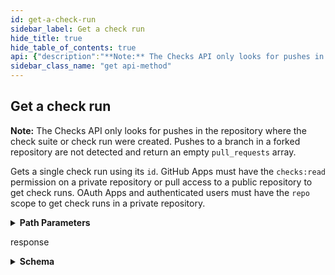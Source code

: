 ```yaml
---
id: get-a-check-run
sidebar_label: Get a check run
hide_title: true
hide_table_of_contents: true
api: {"description":"**Note:** The Checks API only looks for pushes in the repository where the check suite or check run were created. Pushes to a branch in a forked repository are not detected and return an empty `pull_requests` array.\n\nGets a single check run using its `id`. GitHub Apps must have the `checks:read` permission on a private repository or pull access to a public repository to get check runs. OAuth Apps and authenticated users must have the `repo` scope to get check runs in a private repository.","externalDocs":{"description":"API method documentation","url":"https://docs.github.com/rest/reference/checks#get-a-check-run"},"operationId":"checks/get","parameters":[{"in":"path","name":"owner","required":true,"schema":{"type":"string"}},{"in":"path","name":"repo","required":true,"schema":{"type":"string"}},{"description":"check_run_id parameter","in":"path","name":"check_run_id","required":true,"schema":{"type":"integer"}}],"responses":{"200":{"content":{"application/json":{"examples":{"default":{"value":{"app":{"created_at":"2017-07-08T20:18:44.000Z","description":"","events":["push","pull_request"],"external_url":"https://example.com","html_url":"https://github.com/apps/octoapp","id":1,"name":"Octocat App","node_id":"MDExOkludGVncmF0aW9uMQ==","owner":{"avatar_url":"https://github.com/images/error/octocat_happy.gif","events_url":"https://api.github.com/orgs/github/events","followers_url":"https://api.github.com/users/octocat/followers","following_url":"https://api.github.com/users/octocat/following{/other_user}","gists_url":"https://api.github.com/users/octocat/gists{/gist_id}","gravatar_id":"","html_url":"https://github.com/octocat","id":1,"login":"github","node_id":"MDEyOk9yZ2FuaXphdGlvbjE=","organizations_url":"https://api.github.com/users/octocat/orgs","received_events_url":"https://api.github.com/users/octocat/received_events","repos_url":"https://api.github.com/orgs/github/repos","site_admin":true,"starred_url":"https://api.github.com/users/octocat/starred{/owner}{/repo}","subscriptions_url":"https://api.github.com/users/octocat/subscriptions","type":"User","url":"https://api.github.com/orgs/github"},"permissions":{"contents":"read","issues":"write","metadata":"read","single_file":"write"},"slug":"octoapp","updated_at":"2017-07-08T20:18:44.000Z"},"check_suite":{"id":5},"completed_at":"2018-05-04T01:14:52.000Z","conclusion":"neutral","details_url":"https://example.com","external_id":"","head_sha":"ce587453ced02b1526dfb4cb910479d431683101","html_url":"https://github.com/github/hello-world/runs/4","id":4,"name":"mighty_readme","node_id":"MDg6Q2hlY2tSdW40","output":{"annotations_count":2,"annotations_url":"https://api.github.com/repos/github/hello-world/check-runs/4/annotations","summary":"There are 0 failures, 2 warnings, and 1 notice.","text":"You may have some misspelled words on lines 2 and 4. You also may want to add a section in your README about how to install your app.","title":"Mighty Readme report"},"pull_requests":[{"base":{"ref":"master","repo":{"id":526,"name":"hello-world","url":"https://api.github.com/repos/github/hello-world"},"sha":"e7fdf7640066d71ad16a86fbcbb9c6a10a18af4f"},"head":{"ref":"say-hello","repo":{"id":526,"name":"hello-world","url":"https://api.github.com/repos/github/hello-world"},"sha":"3dca65fa3e8d4b3da3f3d056c59aee1c50f41390"},"id":1934,"number":3956,"url":"https://api.github.com/repos/github/hello-world/pulls/1"}],"started_at":"2018-05-04T01:14:52.000Z","status":"completed","url":"https://api.github.com/repos/github/hello-world/check-runs/4"}}},"schema":{"description":"A check performed on the code of a given code change","properties":{"app":{"allOf":[{"additionalProperties":true,"description":"GitHub apps are a new way to extend GitHub. They can be installed directly on organizations and user accounts and granted access to specific repositories. They come with granular permissions and built-in webhooks. GitHub apps are first class actors within GitHub.","properties":{"client_id":{"example":"\"Iv1.25b5d1e65ffc4022\"","type":"string"},"client_secret":{"example":"\"1d4b2097ac622ba702d19de498f005747a8b21d3\"","type":"string"},"created_at":{"example":"2017-07-08T20:18:44.000Z","format":"date-time","type":"string"},"description":{"example":"The description of the app.","nullable":true,"type":"string"},"events":{"description":"The list of events for the GitHub app","example":["label","deployment"],"items":{"type":"string"},"type":"array"},"external_url":{"example":"https://example.com","format":"uri","type":"string"},"html_url":{"example":"https://github.com/apps/super-ci","format":"uri","type":"string"},"id":{"description":"Unique identifier of the GitHub app","example":37,"type":"integer"},"installations_count":{"description":"The number of installations associated with the GitHub app","example":5,"type":"integer"},"name":{"description":"The name of the GitHub app","example":"Probot Owners","type":"string"},"node_id":{"example":"MDExOkludGVncmF0aW9uMQ==","type":"string"},"owner":{"allOf":[{"description":"Simple User","nullable":true,"properties":{"avatar_url":{"example":"https://github.com/images/error/octocat_happy.gif","format":"uri","type":"string"},"events_url":{"example":"https://api.github.com/users/octocat/events{/privacy}","type":"string"},"followers_url":{"example":"https://api.github.com/users/octocat/followers","format":"uri","type":"string"},"following_url":{"example":"https://api.github.com/users/octocat/following{/other_user}","type":"string"},"gists_url":{"example":"https://api.github.com/users/octocat/gists{/gist_id}","type":"string"},"gravatar_id":{"example":"41d064eb2195891e12d0413f63227ea7","nullable":true,"type":"string"},"html_url":{"example":"https://github.com/octocat","format":"uri","type":"string"},"id":{"example":1,"type":"integer"},"login":{"example":"octocat","type":"string"},"node_id":{"example":"MDQ6VXNlcjE=","type":"string"},"organizations_url":{"example":"https://api.github.com/users/octocat/orgs","format":"uri","type":"string"},"received_events_url":{"example":"https://api.github.com/users/octocat/received_events","format":"uri","type":"string"},"repos_url":{"example":"https://api.github.com/users/octocat/repos","format":"uri","type":"string"},"site_admin":{"type":"boolean"},"starred_at":{"example":"\"2020-07-09T00:17:55Z\"","type":"string"},"starred_url":{"example":"https://api.github.com/users/octocat/starred{/owner}{/repo}","type":"string"},"subscriptions_url":{"example":"https://api.github.com/users/octocat/subscriptions","format":"uri","type":"string"},"type":{"example":"User","type":"string"},"url":{"example":"https://api.github.com/users/octocat","format":"uri","type":"string"}},"required":["avatar_url","events_url","followers_url","following_url","gists_url","gravatar_id","html_url","id","node_id","login","organizations_url","received_events_url","repos_url","site_admin","starred_url","subscriptions_url","type","url"],"title":"Simple User","type":"object"}],"nullable":true},"pem":{"example":"\"-----BEGIN RSA PRIVATE KEY-----\\nMIIEogIBAAKCAQEArYxrNYD/iT5CZVpRJu4rBKmmze3PVmT/gCo2ATUvDvZTPTey\\nxcGJ3vvrJXazKk06pN05TN29o98jrYz4cengG3YGsXPNEpKsIrEl8NhbnxapEnM9\\nJCMRe0P5JcPsfZlX6hmiT7136GRWiGOUba2X9+HKh8QJVLG5rM007TBER9/z9mWm\\nrJuNh+m5l320oBQY/Qq3A7wzdEfZw8qm/mIN0FCeoXH1L6B8xXWaAYBwhTEh6SSn\\nZHlO1Xu1JWDmAvBCi0RO5aRSKM8q9QEkvvHP4yweAtK3N8+aAbZ7ovaDhyGz8r6r\\nzhU1b8Uo0Z2ysf503WqzQgIajr7Fry7/kUwpgQIDAQABAoIBADwJp80Ko1xHPZDy\\nfcCKBDfIuPvkmSW6KumbsLMaQv1aGdHDwwTGv3t0ixSay8CGlxMRtRDyZPib6SvQ\\n6OH/lpfpbMdW2ErkksgtoIKBVrDilfrcAvrNZu7NxRNbhCSvN8q0s4ICecjbbVQh\\nnueSdlA6vGXbW58BHMq68uRbHkP+k+mM9U0mDJ1HMch67wlg5GbayVRt63H7R2+r\\nVxcna7B80J/lCEjIYZznawgiTvp3MSanTglqAYi+m1EcSsP14bJIB9vgaxS79kTu\\noiSo93leJbBvuGo8QEiUqTwMw4tDksmkLsoqNKQ1q9P7LZ9DGcujtPy4EZsamSJT\\ny8OJt0ECgYEA2lxOxJsQk2kI325JgKFjo92mQeUObIvPfSNWUIZQDTjniOI6Gv63\\nGLWVFrZcvQBWjMEQraJA9xjPbblV8PtfO87MiJGLWCHFxmPz2dzoedN+2Coxom8m\\nV95CLz8QUShuao6u/RYcvUaZEoYs5bHcTmy5sBK80JyEmafJPtCQVxMCgYEAy3ar\\nZr3yv4xRPEPMat4rseswmuMooSaK3SKub19WFI5IAtB/e7qR1Rj9JhOGcZz+OQrl\\nT78O2OFYlgOIkJPvRMrPpK5V9lslc7tz1FSh3BZMRGq5jSyD7ETSOQ0c8T2O/s7v\\nbeEPbVbDe4mwvM24XByH0GnWveVxaDl51ABD65sCgYB3ZAspUkOA5egVCh8kNpnd\\nSd6SnuQBE3ySRlT2WEnCwP9Ph6oPgn+oAfiPX4xbRqkL8q/k0BdHQ4h+zNwhk7+h\\nWtPYRAP1Xxnc/F+jGjb+DVaIaKGU18MWPg7f+FI6nampl3Q0KvfxwX0GdNhtio8T\\nTj1E+SnFwh56SRQuxSh2gwKBgHKjlIO5NtNSflsUYFM+hyQiPiqnHzddfhSG+/3o\\nm5nNaSmczJesUYreH5San7/YEy2UxAugvP7aSY2MxB+iGsiJ9WD2kZzTUlDZJ7RV\\nUzWsoqBR+eZfVJ2FUWWvy8TpSG6trh4dFxImNtKejCR1TREpSiTV3Zb1dmahK9GV\\nrK9NAoGAbBxRLoC01xfxCTgt5BDiBcFVh4fp5yYKwavJPLzHSpuDOrrI9jDn1oKN\\nonq5sDU1i391zfQvdrbX4Ova48BN+B7p63FocP/MK5tyyBoT8zQEk2+vWDOw7H/Z\\nu5dTCPxTIsoIwUw1I+7yIxqJzLPFgR2gVBwY1ra/8iAqCj+zeBw=\\n-----END RSA PRIVATE KEY-----\\n\"","type":"string"},"permissions":{"additionalProperties":{"type":"string"},"description":"The set of permissions for the GitHub app","example":{"deployments":"write","issues":"read"},"properties":{"checks":{"type":"string"},"contents":{"type":"string"},"deployments":{"type":"string"},"issues":{"type":"string"},"metadata":{"type":"string"}},"type":"object"},"slug":{"description":"The slug name of the GitHub app","example":"probot-owners","type":"string"},"updated_at":{"example":"2017-07-08T20:18:44.000Z","format":"date-time","type":"string"},"webhook_secret":{"example":"\"6fba8f2fc8a7e8f2cca5577eddd82ca7586b3b6b\"","type":"string"}},"required":["id","node_id","owner","name","description","external_url","html_url","created_at","updated_at","permissions","events"],"title":"GitHub app","type":"object"}],"nullable":true},"check_suite":{"nullable":true,"properties":{"id":{"type":"integer"}},"required":["id"],"type":"object"},"completed_at":{"example":"2018-05-04T01:14:52.000Z","format":"date-time","nullable":true,"type":"string"},"conclusion":{"enum":["success","failure","neutral","cancelled","skipped","timed_out","action_required"],"example":"neutral","nullable":true,"type":"string"},"deployment":{"description":"A deployment created as the result of an Actions check run from a workflow that references an environment","properties":{"created_at":{"example":"2012-07-20T01:19:13.000Z","format":"date-time","type":"string"},"description":{"example":"Deploy request from hubot","nullable":true,"type":"string"},"environment":{"description":"Name for the target deployment environment.","example":"production","type":"string"},"id":{"description":"Unique identifier of the deployment","example":42,"type":"integer"},"node_id":{"example":"MDEwOkRlcGxveW1lbnQx","type":"string"},"original_environment":{"example":"staging","type":"string"},"performed_via_github_app":{"allOf":[{"additionalProperties":true,"description":"GitHub apps are a new way to extend GitHub. They can be installed directly on organizations and user accounts and granted access to specific repositories. They come with granular permissions and built-in webhooks. GitHub apps are first class actors within GitHub.","properties":{"client_id":{"example":"\"Iv1.25b5d1e65ffc4022\"","type":"string"},"client_secret":{"example":"\"1d4b2097ac622ba702d19de498f005747a8b21d3\"","type":"string"},"created_at":{"example":"2017-07-08T20:18:44.000Z","format":"date-time","type":"string"},"description":{"example":"The description of the app.","nullable":true,"type":"string"},"events":{"description":"The list of events for the GitHub app","example":["label","deployment"],"items":{"type":"string"},"type":"array"},"external_url":{"example":"https://example.com","format":"uri","type":"string"},"html_url":{"example":"https://github.com/apps/super-ci","format":"uri","type":"string"},"id":{"description":"Unique identifier of the GitHub app","example":37,"type":"integer"},"installations_count":{"description":"The number of installations associated with the GitHub app","example":5,"type":"integer"},"name":{"description":"The name of the GitHub app","example":"Probot Owners","type":"string"},"node_id":{"example":"MDExOkludGVncmF0aW9uMQ==","type":"string"},"owner":{"allOf":[{"description":"Simple User","nullable":true,"properties":{"avatar_url":{"example":"https://github.com/images/error/octocat_happy.gif","format":"uri","type":"string"},"events_url":{"example":"https://api.github.com/users/octocat/events{/privacy}","type":"string"},"followers_url":{"example":"https://api.github.com/users/octocat/followers","format":"uri","type":"string"},"following_url":{"example":"https://api.github.com/users/octocat/following{/other_user}","type":"string"},"gists_url":{"example":"https://api.github.com/users/octocat/gists{/gist_id}","type":"string"},"gravatar_id":{"example":"41d064eb2195891e12d0413f63227ea7","nullable":true,"type":"string"},"html_url":{"example":"https://github.com/octocat","format":"uri","type":"string"},"id":{"example":1,"type":"integer"},"login":{"example":"octocat","type":"string"},"node_id":{"example":"MDQ6VXNlcjE=","type":"string"},"organizations_url":{"example":"https://api.github.com/users/octocat/orgs","format":"uri","type":"string"},"received_events_url":{"example":"https://api.github.com/users/octocat/received_events","format":"uri","type":"string"},"repos_url":{"example":"https://api.github.com/users/octocat/repos","format":"uri","type":"string"},"site_admin":{"type":"boolean"},"starred_at":{"example":"\"2020-07-09T00:17:55Z\"","type":"string"},"starred_url":{"example":"https://api.github.com/users/octocat/starred{/owner}{/repo}","type":"string"},"subscriptions_url":{"example":"https://api.github.com/users/octocat/subscriptions","format":"uri","type":"string"},"type":{"example":"User","type":"string"},"url":{"example":"https://api.github.com/users/octocat","format":"uri","type":"string"}},"required":["avatar_url","events_url","followers_url","following_url","gists_url","gravatar_id","html_url","id","node_id","login","organizations_url","received_events_url","repos_url","site_admin","starred_url","subscriptions_url","type","url"],"title":"Simple User","type":"object"}],"nullable":true},"pem":{"example":"\"-----BEGIN RSA PRIVATE KEY-----\\nMIIEogIBAAKCAQEArYxrNYD/iT5CZVpRJu4rBKmmze3PVmT/gCo2ATUvDvZTPTey\\nxcGJ3vvrJXazKk06pN05TN29o98jrYz4cengG3YGsXPNEpKsIrEl8NhbnxapEnM9\\nJCMRe0P5JcPsfZlX6hmiT7136GRWiGOUba2X9+HKh8QJVLG5rM007TBER9/z9mWm\\nrJuNh+m5l320oBQY/Qq3A7wzdEfZw8qm/mIN0FCeoXH1L6B8xXWaAYBwhTEh6SSn\\nZHlO1Xu1JWDmAvBCi0RO5aRSKM8q9QEkvvHP4yweAtK3N8+aAbZ7ovaDhyGz8r6r\\nzhU1b8Uo0Z2ysf503WqzQgIajr7Fry7/kUwpgQIDAQABAoIBADwJp80Ko1xHPZDy\\nfcCKBDfIuPvkmSW6KumbsLMaQv1aGdHDwwTGv3t0ixSay8CGlxMRtRDyZPib6SvQ\\n6OH/lpfpbMdW2ErkksgtoIKBVrDilfrcAvrNZu7NxRNbhCSvN8q0s4ICecjbbVQh\\nnueSdlA6vGXbW58BHMq68uRbHkP+k+mM9U0mDJ1HMch67wlg5GbayVRt63H7R2+r\\nVxcna7B80J/lCEjIYZznawgiTvp3MSanTglqAYi+m1EcSsP14bJIB9vgaxS79kTu\\noiSo93leJbBvuGo8QEiUqTwMw4tDksmkLsoqNKQ1q9P7LZ9DGcujtPy4EZsamSJT\\ny8OJt0ECgYEA2lxOxJsQk2kI325JgKFjo92mQeUObIvPfSNWUIZQDTjniOI6Gv63\\nGLWVFrZcvQBWjMEQraJA9xjPbblV8PtfO87MiJGLWCHFxmPz2dzoedN+2Coxom8m\\nV95CLz8QUShuao6u/RYcvUaZEoYs5bHcTmy5sBK80JyEmafJPtCQVxMCgYEAy3ar\\nZr3yv4xRPEPMat4rseswmuMooSaK3SKub19WFI5IAtB/e7qR1Rj9JhOGcZz+OQrl\\nT78O2OFYlgOIkJPvRMrPpK5V9lslc7tz1FSh3BZMRGq5jSyD7ETSOQ0c8T2O/s7v\\nbeEPbVbDe4mwvM24XByH0GnWveVxaDl51ABD65sCgYB3ZAspUkOA5egVCh8kNpnd\\nSd6SnuQBE3ySRlT2WEnCwP9Ph6oPgn+oAfiPX4xbRqkL8q/k0BdHQ4h+zNwhk7+h\\nWtPYRAP1Xxnc/F+jGjb+DVaIaKGU18MWPg7f+FI6nampl3Q0KvfxwX0GdNhtio8T\\nTj1E+SnFwh56SRQuxSh2gwKBgHKjlIO5NtNSflsUYFM+hyQiPiqnHzddfhSG+/3o\\nm5nNaSmczJesUYreH5San7/YEy2UxAugvP7aSY2MxB+iGsiJ9WD2kZzTUlDZJ7RV\\nUzWsoqBR+eZfVJ2FUWWvy8TpSG6trh4dFxImNtKejCR1TREpSiTV3Zb1dmahK9GV\\nrK9NAoGAbBxRLoC01xfxCTgt5BDiBcFVh4fp5yYKwavJPLzHSpuDOrrI9jDn1oKN\\nonq5sDU1i391zfQvdrbX4Ova48BN+B7p63FocP/MK5tyyBoT8zQEk2+vWDOw7H/Z\\nu5dTCPxTIsoIwUw1I+7yIxqJzLPFgR2gVBwY1ra/8iAqCj+zeBw=\\n-----END RSA PRIVATE KEY-----\\n\"","type":"string"},"permissions":{"additionalProperties":{"type":"string"},"description":"The set of permissions for the GitHub app","example":{"deployments":"write","issues":"read"},"properties":{"checks":{"type":"string"},"contents":{"type":"string"},"deployments":{"type":"string"},"issues":{"type":"string"},"metadata":{"type":"string"}},"type":"object"},"slug":{"description":"The slug name of the GitHub app","example":"probot-owners","type":"string"},"updated_at":{"example":"2017-07-08T20:18:44.000Z","format":"date-time","type":"string"},"webhook_secret":{"example":"\"6fba8f2fc8a7e8f2cca5577eddd82ca7586b3b6b\"","type":"string"}},"required":["id","node_id","owner","name","description","external_url","html_url","created_at","updated_at","permissions","events"],"title":"GitHub app","type":"object"}],"nullable":true},"production_environment":{"description":"Specifies if the given environment is one that end-users directly interact with. Default: false.","example":true,"type":"boolean"},"repository_url":{"example":"https://api.github.com/repos/octocat/example","format":"uri","type":"string"},"statuses_url":{"example":"https://api.github.com/repos/octocat/example/deployments/1/statuses","format":"uri","type":"string"},"task":{"description":"Parameter to specify a task to execute","example":"deploy","type":"string"},"transient_environment":{"description":"Specifies if the given environment is will no longer exist at some point in the future. Default: false.","example":true,"type":"boolean"},"updated_at":{"example":"2012-07-20T01:19:13.000Z","format":"date-time","type":"string"},"url":{"example":"https://api.github.com/repos/octocat/example/deployments/1","format":"uri","type":"string"}},"required":["id","node_id","task","environment","description","statuses_url","repository_url","url","created_at","updated_at"],"title":"Deployment","type":"object"},"details_url":{"example":"https://example.com","nullable":true,"type":"string"},"external_id":{"example":"42","nullable":true,"type":"string"},"head_sha":{"description":"The SHA of the commit that is being checked.","example":"009b8a3a9ccbb128af87f9b1c0f4c62e8a304f6d","type":"string"},"html_url":{"example":"https://github.com/github/hello-world/runs/4","nullable":true,"type":"string"},"id":{"description":"The id of the check.","example":21,"type":"integer"},"name":{"description":"The name of the check.","example":"test-coverage","type":"string"},"node_id":{"example":"MDg6Q2hlY2tSdW40","type":"string"},"output":{"properties":{"annotations_count":{"type":"integer"},"annotations_url":{"format":"uri","type":"string"},"summary":{"nullable":true,"type":"string"},"text":{"nullable":true,"type":"string"},"title":{"nullable":true,"type":"string"}},"required":["title","summary","text","annotations_count","annotations_url"],"type":"object"},"pull_requests":{"items":{"properties":{"base":{"properties":{"ref":{"type":"string"},"repo":{"properties":{"id":{"type":"integer"},"name":{"type":"string"},"url":{"type":"string"}},"required":["id","url","name"],"type":"object"},"sha":{"type":"string"}},"required":["ref","sha","repo"],"type":"object"},"head":{"properties":{"ref":{"type":"string"},"repo":{"properties":{"id":{"type":"integer"},"name":{"type":"string"},"url":{"type":"string"}},"required":["id","url","name"],"type":"object"},"sha":{"type":"string"}},"required":["ref","sha","repo"],"type":"object"},"id":{"type":"integer"},"number":{"type":"integer"},"url":{"type":"string"}},"required":["id","number","url","head","base"],"title":"Pull Request Minimal","type":"object"}},"started_at":{"example":"2018-05-04T01:14:52.000Z","format":"date-time","nullable":true,"type":"string"},"status":{"description":"The phase of the lifecycle that the check is currently in.","enum":["queued","in_progress","completed"],"example":"queued","type":"string"},"url":{"example":"https://api.github.com/repos/github/hello-world/check-runs/4","type":"string"}},"required":["id","node_id","head_sha","name","url","html_url","details_url","status","conclusion","started_at","completed_at","external_id","check_suite","output","app","pull_requests"],"title":"CheckRun","type":"object"}}},"description":"response"}},"tags":["checks"],"x-github":{"category":"checks","enabledForGitHubApps":true,"githubCloudOnly":false,"previews":[],"subcategory":"runs"},"method":"get","path":"/repos/{owner}/{repo}/check-runs/{check_run_id}","servers":[{"url":"https://api.github.com"}],"info":{"contact":{"name":"Support","url":"https://support.github.com/contact"},"description":"GitHub's v3 REST API.","license":{"name":"MIT","url":"https://spdx.org/licenses/MIT"},"termsOfService":"https://docs.github.com/articles/github-terms-of-service","title":"GitHub v3 REST API","version":"1.1.4","x-apisguru-categories":["collaboration","developer_tools"],"x-logo":{"url":"https://twitter.com/github/profile_image?size=original"},"x-origin":[{"format":"openapi","url":"https://raw.githubusercontent.com/github/rest-api-description/main/descriptions/api.github.com/api.github.com.json","version":"3.0"}],"x-providerName":"github.com"},"postman":{"name":"Get a check run","description":{"content":"**Note:** The Checks API only looks for pushes in the repository where the check suite or check run were created. Pushes to a branch in a forked repository are not detected and return an empty `pull_requests` array.\n\nGets a single check run using its `id`. GitHub Apps must have the `checks:read` permission on a private repository or pull access to a public repository to get check runs. OAuth Apps and authenticated users must have the `repo` scope to get check runs in a private repository.","type":"text/plain"},"url":{"path":["repos",":owner",":repo","check-runs",":check_run_id"],"host":["{{baseUrl}}"],"query":[],"variable":[{"disabled":false,"description":{"content":"(Required) ","type":"text/plain"},"type":"any","value":"","key":"owner"},{"disabled":false,"description":{"content":"(Required) ","type":"text/plain"},"type":"any","value":"","key":"repo"},{"disabled":false,"description":{"content":"(Required) check_run_id parameter","type":"text/plain"},"type":"any","value":"","key":"check_run_id"}]},"header":[{"key":"Accept","value":"application/json"}],"method":"GET"}}
sidebar_class_name: "get api-method"
---
```



## Get a check run



**Note:** The Checks API only looks for pushes in the repository where the check suite or check run were created. Pushes to a branch in a forked repository are not detected and return an empty `pull_requests` array.

Gets a single check run using its `id`. GitHub Apps must have the `checks:read` permission on a private repository or pull access to a public repository to get check runs. OAuth Apps and authenticated users must have the `repo` scope to get check runs in a private repository.

<details style={{"marginBottom":"1rem"}}><summary style={{}}><strong>Path Parameters</strong></summary><div><ul><ParamsItem className={"paramsItem"} param={{"in":"path","name":"owner","required":true,"schema":{"type":"string"}}}></ParamsItem><ParamsItem className={"paramsItem"} param={{"in":"path","name":"repo","required":true,"schema":{"type":"string"}}}></ParamsItem><ParamsItem className={"paramsItem"} param={{"description":"check_run_id parameter","in":"path","name":"check_run_id","required":true,"schema":{"type":"integer"}}}></ParamsItem></ul></div></details><div><ApiTabs><TabItem label={"200"} value={"200"}><div>

response

</div><div><details style={{}}><summary style={{"textAlign":"left"}}><strong>Schema</strong></summary><div style={{"textAlign":"left","marginLeft":"1rem"}}></div><ul style={{"marginLeft":"1rem"}}><SchemaItem collapsible={true} className={"schemaItem"}><details style={{}}><summary style={{}}><strong>app</strong><span style={{"opacity":"0.6"}}> object</span><strong style={{"fontSize":"var(--ifm-code-font-size)","color":"var(--openapi-required)"}}> required</strong></summary><div style={{"marginLeft":"1rem"}}><div><span className={"badge badge--info"} style={{"marginBottom":"1rem"}}>allOf</span><ul className={"allOf"}><SchemaItem collapsible={false} name={"client_id"} required={false} schemaDescription={undefined} schemaName={"string"} qualifierMessage={undefined}></SchemaItem><SchemaItem collapsible={false} name={"client_secret"} required={false} schemaDescription={undefined} schemaName={"string"} qualifierMessage={undefined}></SchemaItem><SchemaItem collapsible={false} name={"created_at"} required={true} schemaDescription={undefined} schemaName={"date-time"} qualifierMessage={undefined}></SchemaItem><SchemaItem collapsible={false} name={"description"} required={true} schemaDescription={undefined} schemaName={"string"} qualifierMessage={undefined}></SchemaItem><SchemaItem collapsible={false} name={"events"} required={true} schemaDescription={"The list of events for the GitHub app"} schemaName={"string[]"} qualifierMessage={undefined}></SchemaItem><SchemaItem collapsible={false} name={"external_url"} required={true} schemaDescription={undefined} schemaName={"uri"} qualifierMessage={undefined}></SchemaItem><SchemaItem collapsible={false} name={"html_url"} required={true} schemaDescription={undefined} schemaName={"uri"} qualifierMessage={undefined}></SchemaItem><SchemaItem collapsible={false} name={"id"} required={true} schemaDescription={"Unique identifier of the GitHub app"} schemaName={"integer"} qualifierMessage={undefined}></SchemaItem><SchemaItem collapsible={false} name={"installations_count"} required={false} schemaDescription={"The number of installations associated with the GitHub app"} schemaName={"integer"} qualifierMessage={undefined}></SchemaItem><SchemaItem collapsible={false} name={"name"} required={true} schemaDescription={"The name of the GitHub app"} schemaName={"string"} qualifierMessage={undefined}></SchemaItem><SchemaItem collapsible={false} name={"node_id"} required={true} schemaDescription={undefined} schemaName={"string"} qualifierMessage={undefined}></SchemaItem><SchemaItem collapsible={true} className={"schemaItem"}><details style={{}}><summary style={{}}><strong>owner</strong><span style={{"opacity":"0.6"}}> object</span><strong style={{"fontSize":"var(--ifm-code-font-size)","color":"var(--openapi-required)"}}> required</strong></summary><div style={{"marginLeft":"1rem"}}><div style={{"marginTop":".5rem","marginBottom":".5rem"}}>

Simple User

</div><ul><SchemaItem collapsible={false} name={"avatar_url"} required={true} schemaDescription={undefined} schemaName={"uri"} qualifierMessage={undefined}></SchemaItem><SchemaItem collapsible={false} name={"events_url"} required={true} schemaDescription={undefined} schemaName={"string"} qualifierMessage={undefined}></SchemaItem><SchemaItem collapsible={false} name={"followers_url"} required={true} schemaDescription={undefined} schemaName={"uri"} qualifierMessage={undefined}></SchemaItem><SchemaItem collapsible={false} name={"following_url"} required={true} schemaDescription={undefined} schemaName={"string"} qualifierMessage={undefined}></SchemaItem><SchemaItem collapsible={false} name={"gists_url"} required={true} schemaDescription={undefined} schemaName={"string"} qualifierMessage={undefined}></SchemaItem><SchemaItem collapsible={false} name={"gravatar_id"} required={true} schemaDescription={undefined} schemaName={"string"} qualifierMessage={undefined}></SchemaItem><SchemaItem collapsible={false} name={"html_url"} required={true} schemaDescription={undefined} schemaName={"uri"} qualifierMessage={undefined}></SchemaItem><SchemaItem collapsible={false} name={"id"} required={true} schemaDescription={undefined} schemaName={"integer"} qualifierMessage={undefined}></SchemaItem><SchemaItem collapsible={false} name={"login"} required={true} schemaDescription={undefined} schemaName={"string"} qualifierMessage={undefined}></SchemaItem><SchemaItem collapsible={false} name={"node_id"} required={true} schemaDescription={undefined} schemaName={"string"} qualifierMessage={undefined}></SchemaItem><SchemaItem collapsible={false} name={"organizations_url"} required={true} schemaDescription={undefined} schemaName={"uri"} qualifierMessage={undefined}></SchemaItem><SchemaItem collapsible={false} name={"received_events_url"} required={true} schemaDescription={undefined} schemaName={"uri"} qualifierMessage={undefined}></SchemaItem><SchemaItem collapsible={false} name={"repos_url"} required={true} schemaDescription={undefined} schemaName={"uri"} qualifierMessage={undefined}></SchemaItem><SchemaItem collapsible={false} name={"site_admin"} required={true} schemaDescription={undefined} schemaName={"boolean"} qualifierMessage={undefined}></SchemaItem><SchemaItem collapsible={false} name={"starred_at"} required={false} schemaDescription={undefined} schemaName={"string"} qualifierMessage={undefined}></SchemaItem><SchemaItem collapsible={false} name={"starred_url"} required={true} schemaDescription={undefined} schemaName={"string"} qualifierMessage={undefined}></SchemaItem><SchemaItem collapsible={false} name={"subscriptions_url"} required={true} schemaDescription={undefined} schemaName={"uri"} qualifierMessage={undefined}></SchemaItem><SchemaItem collapsible={false} name={"type"} required={true} schemaDescription={undefined} schemaName={"string"} qualifierMessage={undefined}></SchemaItem><SchemaItem collapsible={false} name={"url"} required={true} schemaDescription={undefined} schemaName={"uri"} qualifierMessage={undefined}></SchemaItem></ul></div></details></SchemaItem><SchemaItem collapsible={false} name={"pem"} required={false} schemaDescription={undefined} schemaName={"string"} qualifierMessage={undefined}></SchemaItem><SchemaItem collapsible={true} className={"schemaItem"}><details style={{}}><summary style={{}}><strong>permissions</strong><span style={{"opacity":"0.6"}}> object</span><strong style={{"fontSize":"var(--ifm-code-font-size)","color":"var(--openapi-required)"}}> required</strong></summary><div style={{"marginLeft":"1rem"}}><div style={{"marginTop":".5rem","marginBottom":".5rem"}}>

The set of permissions for the GitHub app

</div><ul><SchemaItem collapsible={false} name={"checks"} required={false} schemaDescription={undefined} schemaName={"string"} qualifierMessage={undefined}></SchemaItem><SchemaItem collapsible={false} name={"contents"} required={false} schemaDescription={undefined} schemaName={"string"} qualifierMessage={undefined}></SchemaItem><SchemaItem collapsible={false} name={"deployments"} required={false} schemaDescription={undefined} schemaName={"string"} qualifierMessage={undefined}></SchemaItem><SchemaItem collapsible={false} name={"issues"} required={false} schemaDescription={undefined} schemaName={"string"} qualifierMessage={undefined}></SchemaItem><SchemaItem collapsible={false} name={"metadata"} required={false} schemaDescription={undefined} schemaName={"string"} qualifierMessage={undefined}></SchemaItem></ul></div></details></SchemaItem><SchemaItem collapsible={false} name={"slug"} required={false} schemaDescription={"The slug name of the GitHub app"} schemaName={"string"} qualifierMessage={undefined}></SchemaItem><SchemaItem collapsible={false} name={"updated_at"} required={true} schemaDescription={undefined} schemaName={"date-time"} qualifierMessage={undefined}></SchemaItem><SchemaItem collapsible={false} name={"webhook_secret"} required={false} schemaDescription={undefined} schemaName={"string"} qualifierMessage={undefined}></SchemaItem></ul></div></div></details></SchemaItem><SchemaItem collapsible={true} className={"schemaItem"}><details style={{}}><summary style={{}}><strong>check_suite</strong><span style={{"opacity":"0.6"}}> object</span><strong style={{"fontSize":"var(--ifm-code-font-size)","color":"var(--openapi-required)"}}> required</strong></summary><div style={{"marginLeft":"1rem"}}><ul><SchemaItem collapsible={false} name={"id"} required={true} schemaDescription={undefined} schemaName={"integer"} qualifierMessage={undefined}></SchemaItem></ul></div></details></SchemaItem><SchemaItem collapsible={false} name={"completed_at"} required={true} schemaDescription={undefined} schemaName={"date-time"} qualifierMessage={undefined}></SchemaItem><SchemaItem collapsible={false} name={"conclusion"} required={true} schemaDescription={undefined} schemaName={"string"} qualifierMessage={"**Possible values:** [`success`, `failure`, `neutral`, `cancelled`, `skipped`, `timed_out`, `action_required`]"}></SchemaItem><SchemaItem collapsible={true} className={"schemaItem"}><details style={{}}><summary style={{}}><strong>deployment</strong><span style={{"opacity":"0.6"}}> object</span></summary><div style={{"marginLeft":"1rem"}}><div style={{"marginTop":".5rem","marginBottom":".5rem"}}>

A deployment created as the result of an Actions check run from a workflow that references an environment

</div><ul><SchemaItem collapsible={false} name={"created_at"} required={true} schemaDescription={undefined} schemaName={"date-time"} qualifierMessage={undefined}></SchemaItem><SchemaItem collapsible={false} name={"description"} required={true} schemaDescription={undefined} schemaName={"string"} qualifierMessage={undefined}></SchemaItem><SchemaItem collapsible={false} name={"environment"} required={true} schemaDescription={"Name for the target deployment environment."} schemaName={"string"} qualifierMessage={undefined}></SchemaItem><SchemaItem collapsible={false} name={"id"} required={true} schemaDescription={"Unique identifier of the deployment"} schemaName={"integer"} qualifierMessage={undefined}></SchemaItem><SchemaItem collapsible={false} name={"node_id"} required={true} schemaDescription={undefined} schemaName={"string"} qualifierMessage={undefined}></SchemaItem><SchemaItem collapsible={false} name={"original_environment"} required={false} schemaDescription={undefined} schemaName={"string"} qualifierMessage={undefined}></SchemaItem><SchemaItem collapsible={true} className={"schemaItem"}><details style={{}}><summary style={{}}><strong>performed_via_github_app</strong><span style={{"opacity":"0.6"}}> object</span></summary><div style={{"marginLeft":"1rem"}}><div><span className={"badge badge--info"} style={{"marginBottom":"1rem"}}>allOf</span><ul className={"allOf"}><SchemaItem collapsible={false} name={"client_id"} required={false} schemaDescription={undefined} schemaName={"string"} qualifierMessage={undefined}></SchemaItem><SchemaItem collapsible={false} name={"client_secret"} required={false} schemaDescription={undefined} schemaName={"string"} qualifierMessage={undefined}></SchemaItem><SchemaItem collapsible={false} name={"created_at"} required={true} schemaDescription={undefined} schemaName={"date-time"} qualifierMessage={undefined}></SchemaItem><SchemaItem collapsible={false} name={"description"} required={true} schemaDescription={undefined} schemaName={"string"} qualifierMessage={undefined}></SchemaItem><SchemaItem collapsible={false} name={"events"} required={true} schemaDescription={"The list of events for the GitHub app"} schemaName={"string[]"} qualifierMessage={undefined}></SchemaItem><SchemaItem collapsible={false} name={"external_url"} required={true} schemaDescription={undefined} schemaName={"uri"} qualifierMessage={undefined}></SchemaItem><SchemaItem collapsible={false} name={"html_url"} required={true} schemaDescription={undefined} schemaName={"uri"} qualifierMessage={undefined}></SchemaItem><SchemaItem collapsible={false} name={"id"} required={true} schemaDescription={"Unique identifier of the GitHub app"} schemaName={"integer"} qualifierMessage={undefined}></SchemaItem><SchemaItem collapsible={false} name={"installations_count"} required={false} schemaDescription={"The number of installations associated with the GitHub app"} schemaName={"integer"} qualifierMessage={undefined}></SchemaItem><SchemaItem collapsible={false} name={"name"} required={true} schemaDescription={"The name of the GitHub app"} schemaName={"string"} qualifierMessage={undefined}></SchemaItem><SchemaItem collapsible={false} name={"node_id"} required={true} schemaDescription={undefined} schemaName={"string"} qualifierMessage={undefined}></SchemaItem><SchemaItem collapsible={true} className={"schemaItem"}><details style={{}}><summary style={{}}><strong>owner</strong><span style={{"opacity":"0.6"}}> object</span><strong style={{"fontSize":"var(--ifm-code-font-size)","color":"var(--openapi-required)"}}> required</strong></summary><div style={{"marginLeft":"1rem"}}><div style={{"marginTop":".5rem","marginBottom":".5rem"}}>

Simple User

</div><ul><SchemaItem collapsible={false} name={"avatar_url"} required={true} schemaDescription={undefined} schemaName={"uri"} qualifierMessage={undefined}></SchemaItem><SchemaItem collapsible={false} name={"events_url"} required={true} schemaDescription={undefined} schemaName={"string"} qualifierMessage={undefined}></SchemaItem><SchemaItem collapsible={false} name={"followers_url"} required={true} schemaDescription={undefined} schemaName={"uri"} qualifierMessage={undefined}></SchemaItem><SchemaItem collapsible={false} name={"following_url"} required={true} schemaDescription={undefined} schemaName={"string"} qualifierMessage={undefined}></SchemaItem><SchemaItem collapsible={false} name={"gists_url"} required={true} schemaDescription={undefined} schemaName={"string"} qualifierMessage={undefined}></SchemaItem><SchemaItem collapsible={false} name={"gravatar_id"} required={true} schemaDescription={undefined} schemaName={"string"} qualifierMessage={undefined}></SchemaItem><SchemaItem collapsible={false} name={"html_url"} required={true} schemaDescription={undefined} schemaName={"uri"} qualifierMessage={undefined}></SchemaItem><SchemaItem collapsible={false} name={"id"} required={true} schemaDescription={undefined} schemaName={"integer"} qualifierMessage={undefined}></SchemaItem><SchemaItem collapsible={false} name={"login"} required={true} schemaDescription={undefined} schemaName={"string"} qualifierMessage={undefined}></SchemaItem><SchemaItem collapsible={false} name={"node_id"} required={true} schemaDescription={undefined} schemaName={"string"} qualifierMessage={undefined}></SchemaItem><SchemaItem collapsible={false} name={"organizations_url"} required={true} schemaDescription={undefined} schemaName={"uri"} qualifierMessage={undefined}></SchemaItem><SchemaItem collapsible={false} name={"received_events_url"} required={true} schemaDescription={undefined} schemaName={"uri"} qualifierMessage={undefined}></SchemaItem><SchemaItem collapsible={false} name={"repos_url"} required={true} schemaDescription={undefined} schemaName={"uri"} qualifierMessage={undefined}></SchemaItem><SchemaItem collapsible={false} name={"site_admin"} required={true} schemaDescription={undefined} schemaName={"boolean"} qualifierMessage={undefined}></SchemaItem><SchemaItem collapsible={false} name={"starred_at"} required={false} schemaDescription={undefined} schemaName={"string"} qualifierMessage={undefined}></SchemaItem><SchemaItem collapsible={false} name={"starred_url"} required={true} schemaDescription={undefined} schemaName={"string"} qualifierMessage={undefined}></SchemaItem><SchemaItem collapsible={false} name={"subscriptions_url"} required={true} schemaDescription={undefined} schemaName={"uri"} qualifierMessage={undefined}></SchemaItem><SchemaItem collapsible={false} name={"type"} required={true} schemaDescription={undefined} schemaName={"string"} qualifierMessage={undefined}></SchemaItem><SchemaItem collapsible={false} name={"url"} required={true} schemaDescription={undefined} schemaName={"uri"} qualifierMessage={undefined}></SchemaItem></ul></div></details></SchemaItem><SchemaItem collapsible={false} name={"pem"} required={false} schemaDescription={undefined} schemaName={"string"} qualifierMessage={undefined}></SchemaItem><SchemaItem collapsible={true} className={"schemaItem"}><details style={{}}><summary style={{}}><strong>permissions</strong><span style={{"opacity":"0.6"}}> object</span><strong style={{"fontSize":"var(--ifm-code-font-size)","color":"var(--openapi-required)"}}> required</strong></summary><div style={{"marginLeft":"1rem"}}><div style={{"marginTop":".5rem","marginBottom":".5rem"}}>

The set of permissions for the GitHub app

</div><ul><SchemaItem collapsible={false} name={"checks"} required={false} schemaDescription={undefined} schemaName={"string"} qualifierMessage={undefined}></SchemaItem><SchemaItem collapsible={false} name={"contents"} required={false} schemaDescription={undefined} schemaName={"string"} qualifierMessage={undefined}></SchemaItem><SchemaItem collapsible={false} name={"deployments"} required={false} schemaDescription={undefined} schemaName={"string"} qualifierMessage={undefined}></SchemaItem><SchemaItem collapsible={false} name={"issues"} required={false} schemaDescription={undefined} schemaName={"string"} qualifierMessage={undefined}></SchemaItem><SchemaItem collapsible={false} name={"metadata"} required={false} schemaDescription={undefined} schemaName={"string"} qualifierMessage={undefined}></SchemaItem></ul></div></details></SchemaItem><SchemaItem collapsible={false} name={"slug"} required={false} schemaDescription={"The slug name of the GitHub app"} schemaName={"string"} qualifierMessage={undefined}></SchemaItem><SchemaItem collapsible={false} name={"updated_at"} required={true} schemaDescription={undefined} schemaName={"date-time"} qualifierMessage={undefined}></SchemaItem><SchemaItem collapsible={false} name={"webhook_secret"} required={false} schemaDescription={undefined} schemaName={"string"} qualifierMessage={undefined}></SchemaItem></ul></div></div></details></SchemaItem><SchemaItem collapsible={false} name={"production_environment"} required={false} schemaDescription={"Specifies if the given environment is one that end-users directly interact with. Default: false."} schemaName={"boolean"} qualifierMessage={undefined}></SchemaItem><SchemaItem collapsible={false} name={"repository_url"} required={true} schemaDescription={undefined} schemaName={"uri"} qualifierMessage={undefined}></SchemaItem><SchemaItem collapsible={false} name={"statuses_url"} required={true} schemaDescription={undefined} schemaName={"uri"} qualifierMessage={undefined}></SchemaItem><SchemaItem collapsible={false} name={"task"} required={true} schemaDescription={"Parameter to specify a task to execute"} schemaName={"string"} qualifierMessage={undefined}></SchemaItem><SchemaItem collapsible={false} name={"transient_environment"} required={false} schemaDescription={"Specifies if the given environment is will no longer exist at some point in the future. Default: false."} schemaName={"boolean"} qualifierMessage={undefined}></SchemaItem><SchemaItem collapsible={false} name={"updated_at"} required={true} schemaDescription={undefined} schemaName={"date-time"} qualifierMessage={undefined}></SchemaItem><SchemaItem collapsible={false} name={"url"} required={true} schemaDescription={undefined} schemaName={"uri"} qualifierMessage={undefined}></SchemaItem></ul></div></details></SchemaItem><SchemaItem collapsible={false} name={"details_url"} required={true} schemaDescription={undefined} schemaName={"string"} qualifierMessage={undefined}></SchemaItem><SchemaItem collapsible={false} name={"external_id"} required={true} schemaDescription={undefined} schemaName={"string"} qualifierMessage={undefined}></SchemaItem><SchemaItem collapsible={false} name={"head_sha"} required={true} schemaDescription={"The SHA of the commit that is being checked."} schemaName={"string"} qualifierMessage={undefined}></SchemaItem><SchemaItem collapsible={false} name={"html_url"} required={true} schemaDescription={undefined} schemaName={"string"} qualifierMessage={undefined}></SchemaItem><SchemaItem collapsible={false} name={"id"} required={true} schemaDescription={"The id of the check."} schemaName={"integer"} qualifierMessage={undefined}></SchemaItem><SchemaItem collapsible={false} name={"name"} required={true} schemaDescription={"The name of the check."} schemaName={"string"} qualifierMessage={undefined}></SchemaItem><SchemaItem collapsible={false} name={"node_id"} required={true} schemaDescription={undefined} schemaName={"string"} qualifierMessage={undefined}></SchemaItem><SchemaItem collapsible={true} className={"schemaItem"}><details style={{}}><summary style={{}}><strong>output</strong><span style={{"opacity":"0.6"}}> object</span><strong style={{"fontSize":"var(--ifm-code-font-size)","color":"var(--openapi-required)"}}> required</strong></summary><div style={{"marginLeft":"1rem"}}><ul><SchemaItem collapsible={false} name={"annotations_count"} required={true} schemaDescription={undefined} schemaName={"integer"} qualifierMessage={undefined}></SchemaItem><SchemaItem collapsible={false} name={"annotations_url"} required={true} schemaDescription={undefined} schemaName={"uri"} qualifierMessage={undefined}></SchemaItem><SchemaItem collapsible={false} name={"summary"} required={true} schemaDescription={undefined} schemaName={"string"} qualifierMessage={undefined}></SchemaItem><SchemaItem collapsible={false} name={"text"} required={true} schemaDescription={undefined} schemaName={"string"} qualifierMessage={undefined}></SchemaItem><SchemaItem collapsible={false} name={"title"} required={true} schemaDescription={undefined} schemaName={"string"} qualifierMessage={undefined}></SchemaItem></ul></div></details></SchemaItem><SchemaItem collapsible={true} className={"schemaItem"}><details style={{}}><summary style={{}}><strong>pull_requests</strong><span style={{"opacity":"0.6"}}> object[]</span><strong style={{"fontSize":"var(--ifm-code-font-size)","color":"var(--openapi-required)"}}> required</strong></summary><div style={{"marginLeft":"1rem"}}><ul><SchemaItem collapsible={true} className={"schemaItem"}><details style={{}}><summary style={{}}><strong>base</strong><span style={{"opacity":"0.6"}}> object</span><strong style={{"fontSize":"var(--ifm-code-font-size)","color":"var(--openapi-required)"}}> required</strong></summary><div style={{"marginLeft":"1rem"}}><ul><SchemaItem collapsible={false} name={"ref"} required={true} schemaDescription={undefined} schemaName={"string"} qualifierMessage={undefined}></SchemaItem><SchemaItem collapsible={true} className={"schemaItem"}><details style={{}}><summary style={{}}><strong>repo</strong><span style={{"opacity":"0.6"}}> object</span><strong style={{"fontSize":"var(--ifm-code-font-size)","color":"var(--openapi-required)"}}> required</strong></summary><div style={{"marginLeft":"1rem"}}><ul><SchemaItem collapsible={false} name={"id"} required={true} schemaDescription={undefined} schemaName={"integer"} qualifierMessage={undefined}></SchemaItem><SchemaItem collapsible={false} name={"name"} required={true} schemaDescription={undefined} schemaName={"string"} qualifierMessage={undefined}></SchemaItem><SchemaItem collapsible={false} name={"url"} required={true} schemaDescription={undefined} schemaName={"string"} qualifierMessage={undefined}></SchemaItem></ul></div></details></SchemaItem><SchemaItem collapsible={false} name={"sha"} required={true} schemaDescription={undefined} schemaName={"string"} qualifierMessage={undefined}></SchemaItem></ul></div></details></SchemaItem><SchemaItem collapsible={true} className={"schemaItem"}><details style={{}}><summary style={{}}><strong>head</strong><span style={{"opacity":"0.6"}}> object</span><strong style={{"fontSize":"var(--ifm-code-font-size)","color":"var(--openapi-required)"}}> required</strong></summary><div style={{"marginLeft":"1rem"}}><ul><SchemaItem collapsible={false} name={"ref"} required={true} schemaDescription={undefined} schemaName={"string"} qualifierMessage={undefined}></SchemaItem><SchemaItem collapsible={true} className={"schemaItem"}><details style={{}}><summary style={{}}><strong>repo</strong><span style={{"opacity":"0.6"}}> object</span><strong style={{"fontSize":"var(--ifm-code-font-size)","color":"var(--openapi-required)"}}> required</strong></summary><div style={{"marginLeft":"1rem"}}><ul><SchemaItem collapsible={false} name={"id"} required={true} schemaDescription={undefined} schemaName={"integer"} qualifierMessage={undefined}></SchemaItem><SchemaItem collapsible={false} name={"name"} required={true} schemaDescription={undefined} schemaName={"string"} qualifierMessage={undefined}></SchemaItem><SchemaItem collapsible={false} name={"url"} required={true} schemaDescription={undefined} schemaName={"string"} qualifierMessage={undefined}></SchemaItem></ul></div></details></SchemaItem><SchemaItem collapsible={false} name={"sha"} required={true} schemaDescription={undefined} schemaName={"string"} qualifierMessage={undefined}></SchemaItem></ul></div></details></SchemaItem><SchemaItem collapsible={false} name={"id"} required={true} schemaDescription={undefined} schemaName={"integer"} qualifierMessage={undefined}></SchemaItem><SchemaItem collapsible={false} name={"number"} required={true} schemaDescription={undefined} schemaName={"integer"} qualifierMessage={undefined}></SchemaItem><SchemaItem collapsible={false} name={"url"} required={true} schemaDescription={undefined} schemaName={"string"} qualifierMessage={undefined}></SchemaItem></ul></div></details></SchemaItem><SchemaItem collapsible={false} name={"started_at"} required={true} schemaDescription={undefined} schemaName={"date-time"} qualifierMessage={undefined}></SchemaItem><SchemaItem collapsible={false} name={"status"} required={true} schemaDescription={"The phase of the lifecycle that the check is currently in."} schemaName={"string"} qualifierMessage={"**Possible values:** [`queued`, `in_progress`, `completed`]"}></SchemaItem><SchemaItem collapsible={false} name={"url"} required={true} schemaDescription={undefined} schemaName={"string"} qualifierMessage={undefined}></SchemaItem></ul></details></div></TabItem></ApiTabs></div>
      
